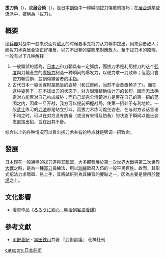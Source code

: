 {{unreferenced|time=2011-06-08T20:24:22+00:00}}

'''拔刀術'''（{{jpn|j=抜刀術|kn=ばっとうじゅつ|rm=Battōjutsu}}），或'''居合術'''（{{jpn|j=居合術|kn=いあいじゅつ|rm=Iaijutsu}}），是日本[[劍術|劍術]]中一种瞬間拔刀傷敵的技巧；在[[居合道|居合道]]某些流派中，被稱為「拔刀」。

== 概要 ==
[[冷兵器|冷兵器]]对战中一般来说面对[[敌人|敌人]]的时候要事先将刀从刀鞘中拔出，用来迎击敌人；而拔刀术與[[居合術|居合術]]正好相反，以刀不出鞘的姿態來對應敵人。至于拔刀术的原理，一般有以下几种解释：

#一般錯誤的認為，[[日本刀|日本刀]]和刀鞘具有一定弧度，而拔刀术是利用拔刀的这个[[弧度|弧度]]與刀鞘產生的[[摩擦力|摩擦力]]制造一种瞬间的爆发力，以便力求一刀致命；但這只會使刀鞘受損，並割傷練習者的[[手指|手指]]。
#古代日本一般访客时是跪坐的姿势（和式房间，当然不会备置椅子了）。而在这种姿势下：在不拔出刀的状态下，对方很难精确估计刀的长短，因而无法确定对方能否对自己构成威胁；而自己却完全清楚对方是否在自己的第一招的范围之内，因此一旦开战，我方可以提前把握战局，使第一招处于有利地位。一般[[武士_(日本)|武士]]练习的[[劍道|刀法]]都是站立打斗，而拔刀术练习跪坐姿态，在与对方谈话言语不和之时，可以在对方没有防备（或没有来得及防备）的状态下瞬间以跪坐姿态直接出招，旨在出其不备。

综合以上的各种情况可以看出拔刀术共有的特点就是强调一招致命。

== 發展 ==
日本现在一般通稱的拔刀道與其[[聯盟|聯盟]]，大多都發展於[[第一次世界大戰|第一次世界大戰]]與[[第二次世界大戰|第二次世界大戰]]之時，是為一種[[軍刀|軍刀]]操練法，用以[[訓練|訓練]]徵召入伍的一般平民百姓。故而，其形式招法力求簡單、易上手，其將試斬列為其練習的要點之一，因為主要是使用於[[戰場|戰場]]之上。

== 文化影響 ==
*漫畫作品《[[浪客劍心|るろうに剣心 - 明治剣客浪漫譚]]》

==參考文獻==
{{refbegin}}
* [[甲野善紀|甲野善紀]]・[[黒田鉄山|黒田鉄山]]共著 『武術談議』 荘神社刊
{{refend}}

[[category:日本劍術|category:日本劍術]]